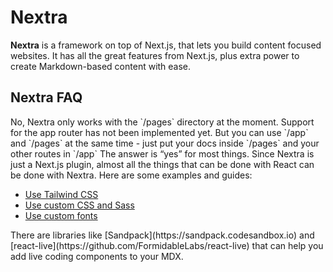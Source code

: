 
# Nextra

**Nextra** is a framework on top of Next.js, that lets you build content focused
websites. It has all the great features from Next.js, plus extra power to create
Markdown-based content with ease.

## Nextra FAQ

<FAQBox title='Can I use Nextra with Next.js app router?'>
  No, Nextra only works with the `/pages` directory at the moment. Support for the app router has not been implemented
  yet. But you can use `/app` and `/pages` at the same time - just put your docs inside `/pages` and your other routes
  in `/app`
</FAQBox>

<FAQBox title="Can I use X with Nextra?">
  The answer is “yes” for most things. Since Nextra is just a Next.js plugin, almost all the things
  that can be done with React can be done with Nextra. Here are some examples and guides:

- [Use Tailwind CSS](/nextra/guide/tailwind-css)
- [Use custom CSS and Sass](/nextra/guide/custom-css)
- [Use custom fonts](https://nextjs.org/nextra/basic-features/font-optimization)

</FAQBox>

<FAQBox title='How can I add a live coding component in Nextra?'>
  There are libraries like [Sandpack](https://sandpack.codesandbox.io) and
  [react-live](https://github.com/FormidableLabs/react-live) that can help you add live coding components to your MDX.
</FAQBox>
